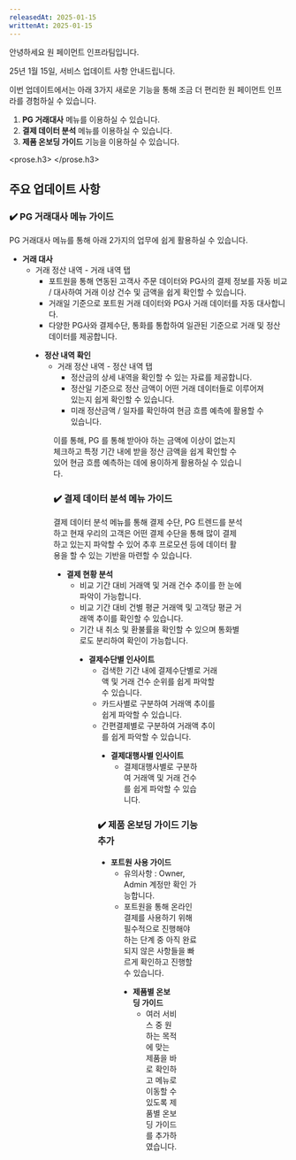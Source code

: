 ```yaml
---
releasedAt: 2025-01-15
writtenAt: 2025-01-15
---
```




안녕하세요 원 페이먼트 인프라팀입니다.

25년 1월 15일, 서비스 업데이트 사항 안내드립니다.

이번 업데이트에서는 아래 3가지 새로운 기능을 통해 조금 더 편리한 원 페이먼트 인프라를 경험하실 수 있습니다.

1. **PG 거래대사** 메뉴를 이용하실 수 있습니다.
2. **결제 데이터 분석** 메뉴를 이용하실 수 있습니다.
3. **제품 온보딩 가이드** 기능을 이용하실 수 있습니다.

<prose.h3>
  <Console />
</prose.h3>

## 주요 업데이트 사항

### ✔️ PG 거래대사 메뉴 가이드

PG 거래대사 메뉴를 통해 아래 2가지의 업무에 쉽게 활용하실 수 있습니다.

- **거래 대사**
  - 거래 정산 내역 - 거래 내역 탭
    - 포트원을 통해 연동된 고객사 주문 데이터와 PG사의 결제 정보를 자동 비교 / 대사하여 거래 이상 건수 및 금액을 쉽게 확인할 수 있습니다.
    - 거래일 기준으로 포트원 거래 데이터와 PG사 거래 데이터를 자동 대사합니다.
    - 다양한 PG사와 결제수단, 통화를 통합하여 일관된 기준으로 거래 및 정산 데이터를 제공합니다.

<Figure src={Image0} />

- **정산 내역 확인**
  - 거래 정산 내역 - 정산 내역 탭
    - 정산금의 상세 내역을 확인할 수 있는 자료를 제공합니다.
    - 정산일 기준으로 정산 금액이 어떤 거래 데이터들로 이루어져 있는지 쉽게 확인할 수 있습니다.
    - 미래 정산금액 / 일자를 확인하여 현금 흐름 예측에 활용할 수 있습니다.

<Figure src={Image1} />

이를 통해, PG 를 통해 받아야 하는 금액에 이상이 없는지 체크하고 특정 기간 내에 받을 정산 금액을 쉽게 확인할 수 있어 현금 흐름 예측하는 데에 용이하게 활용하실 수 있습니다.

### ✔️ 결제 데이터 분석 메뉴 가이드

결제 데이터 분석 메뉴를 통해 결제 수단, PG 트렌드를 분석하고 현재 우리의 고객은 어떤 결제 수단을 통해 많이 결제하고 있는지 파악할 수 있어 추후 프로모션 등에 데이터 활용을 할 수 있는 기반을 마련할 수 있습니다.

- **결제 현황 분석**
  - 비교 기간 대비 거래액 및 거래 건수 추이를 한 눈에 파악이 가능합니다.
  - 비교 기간 대비 건별 평균 거래액 및 고객당 평균 거래액 추이를 확인할 수 있습니다.
  - 기간 내 취소 및 환불률을 확인할 수 있으며 통화별로도 분리하여 확인이 가능합니다.

<Figure src={Image2} />

- **결제수단별 인사이트**
  - 검색한 기간 내에 결제수단별로 거래액 및 거래 건수 순위를 쉽게 파악할 수 있습니다.
  - 카드사별로 구분하여 거래액 추이를 쉽게 파악할 수 있습니다.
  - 간편결제별로 구분하여 거래액 추이를 쉽게 파악할 수 있습니다.

<Figure src={Image3} />

- **결제대행사별 인사이트**
  - 결제대행사별로 구분하여 거래액 및 거래 건수를 쉽게 파악할 수 있습니다.

### ✔️ 제품 온보딩 가이드 기능 추가

- **포트원 사용 가이드**
  - 유의사항 : Owner, Admin 계정만 확인 가능합니다.
  - 포트원을 통해 온라인 결제를 사용하기 위해 필수적으로 진행해야 하는 단계 중 아직 완료되지 않은 사항들을 빠르게 확인하고 진행할 수 있습니다.

<Figure src={Image4} />

- **제품별 온보딩 가이드**
  - 여러 서비스 중 원하는 목적에 맞는 제품을 바로 확인하고 메뉴로 이동할 수 있도록 제품별 온보딩 가이드를 추가하였습니다.

<Figure src={Image5} />
